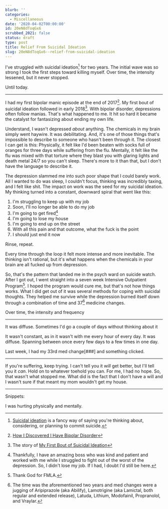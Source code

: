 ```yaml
---
blurb: ''
categories:
  - Miscellaneous
date: '2020-04-02T00:00:00'
id: 20eN8dToqGx6
scrubbed_2021: false
status: draft
type: post
title: Relief From Suicidal Ideation
slug: 20eN8dToqGx6--relief-from-suicidal-ideation
---
```


I've struggled with suicidal ideation[^1] for two years. The initial wave was so strong I took the first steps toward killing myself. Over time, the intensity lessened, but it never stopped. 

Until today.

---


I had my first bipolar manic episode at the end of 2017[^2].
My first bout of suicidal ideation followed in early 2018[^3]. With bipolar disorder, depressions often follow manias. That's what happened to me. It hit so hard it became the catalyst for fantasizing about ending my own life.

Understand, I wasn't depressed _about_ anything. The chemicals in my brain simply went haywire. It was debilitating. And, it's one of those things that's impossible to describe to someone who hasn't been through it. The closest I can get is this: Physically, it felt like I'd been beaten with socks full of oranges for three days while suffering from the flu. Mentally, it felt like the flu was mixed with that torture where they blast you with glaring lights and death metal 24/7 so you can't sleep. There's more to it than that, but I don't have the language to describe it.

The depression slammed me into such poor shape that I could barely work. All I wanted to do was sleep, I couldn't focus, thinking was incredibly taxing, and I felt like shit. The impact on work was the seed for my suicidal ideation. My thinking turned into a constant, downward spiral that went like this:

1. I'm struggling to keep up with my job
2. Soon, I'll no longer be able to do my job
3. I'm going to get fired[^4]
4. I'm going to lose my house
5. I'm going to end up on the street
6. With all this pain and that outcome, what the fuck is the point
7. I should just end it now

Rinse, repeat. 

Every time through the loop it felt more intense and more inevitable. The thinking isn't rational, but it's what happens when the chemicals in your brain are all fucked up from depression.

So, that's the pattern that landed me in the psych ward on suicide watch. After I got out, I went straight into a seven week Intensive Outpatient Program[^5]. I hoped the program would cure me, but that's not how things works. What I did get out of it was several methods for coping with suicidal thoughts. They helped me survive while the depression burned itself down through a combination of time and 37[^6] medicine changes. 

Over time, the intensity and frequency 


---



It was diffuse. Sometimes I'd go a couple of days without thinking about it


It wasn't constant, as in it wasn't with me every hour of every day. It was diffuse. Spanning between once every few days to a few times in one day.

Last week, I had my 33rd med change[###] and something clicked. 

---


If you're suffering, keep trying. I can't tell you it _will_ get better, but I'll tell you it _can_. Hold on to whatever toehold you can. For me, I had no hope. So, that wasn't what stopped me. What did is the fact that I don't have a will and I wasn't sure if that meant my mom wouldn't get my house.



---


Snippets:

I was hurting physically and mentally. 


[^1]: [Suicidal ideation](https://en.wikipedia.org/wiki/Suicidal_ideation) is a fancy way of saying you're thinking about, considering, or planning to commit suicide.

[^2]: [How I Discovered I Have Bipolar Disorder](/how-i-discovered-i-have-bipolar-disorder/)

[^3]: The story of [My First Bout of Suicidal Ideation](/my-first-bout-of-suicidal-ideation/)

[^4]: Thankfully, I have an amazing boss who was kind and patient and worked with me while I struggled to fight out of the worst of the depression. So, I didn't lose my job. If I had, I doubt I'd still be here.

[^5]: Thank God for FMLA.

[^6]: The time was the aforementioned two years and med changes were a jugging of Aripiprazole (aka Abilify), Lamotrigine (aka Lamictal, both regular and extended release), Latuda, Lithium, Modofainil, Propranolol, and Vraylar.
